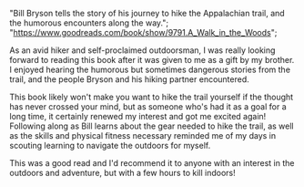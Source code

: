   "Bill Bryson tells the story of his journey to hike the Appalachian trail, and the humorous encounters along the way.";
  "https://www.goodreads.com/book/show/9791.A_Walk_in_the_Woods";

As an avid hiker and self-proclaimed outdoorsman, I was really looking forward to reading this book after it was given to me as a gift by my brother. I enjoyed hearing the humorous but sometimes dangerous stories from the trail, and the people Bryson and his hiking partner encountered.

This book likely won't make you want to hike the trail yourself if the thought has never crossed your mind, but as someone who's had it as a goal for a long time, it certainly renewed my interest and got me excited again! Following along as Bill learns about the gear needed to hike the trail, as well as the skills and physical fitness necessary reminded me of my days in scouting learning to navigate the outdoors for myself.

This was a good read and I'd recommend it to anyone with an interest in the outdoors and adventure, but with a few hours to kill indoors!
